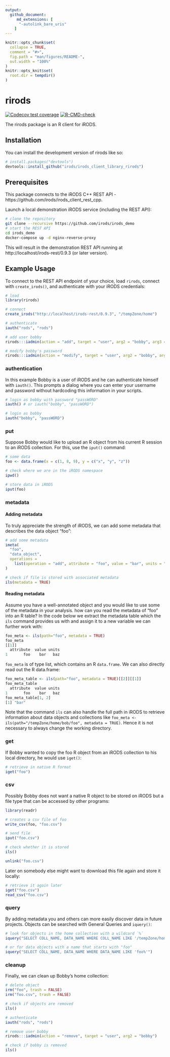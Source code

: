 ```yaml
---
output: 
  github_document:
     md_extensions: [ 
      "-autolink_bare_uris" 
    ]
---
```


<!-- README.md is generated from README.Rmd. Please edit that file -->

```r
knitr::opts_chunk$set(
  collapse = TRUE,
  comment = "#>",
  fig.path = "man/figures/README-",
  out.width = "100%"
)
knitr::opts_knit$set(
  root.dir = tempdir()
)
```

# rirods

<!-- badges: start -->
[![Codecov test coverage](https://codecov.io/gh/irods/irods_client_library_rirods/branch/main/graph/badge.svg)](https://app.codecov.io/gh/irods/irods_client_library_rirods?branch=main)
[![R-CMD-check](https://github.com/irods/irods_client_library_rirods/actions/workflows/R-CMD-check.yaml/badge.svg)](https://github.com/irods/irods_client_library_rirods/actions/workflows/R-CMD-check.yaml)
<!-- badges: end -->

The rirods package is an R client for iRODS.

## Installation

You can install the development version of rirods like so:

``` r
# install.packages("devtools")
devtools::install_github("irods/irods_client_library_rirods")
```

## Prerequisites

This package connects to the iRODS C++ REST API - https://github.com/irods/irods_client_rest_cpp.

Launch a local demonstration iRODS service (including the REST API):

```bash
# clone the repository
git clone --recursive https://github.com/irods/irods_demo
# start the REST API
cd irods_demo
docker-compose up -d nginx-reverse-proxy
```

This will result in the demonstration REST API running at http://localhost/irods-rest/0.9.3 (or later version).

## Example Usage

To connect to the REST API endpoint of your choice, load `rirods`, connect with `create_irods()`, and authenticate with your iRODS credentials:

```r
# load
library(rirods)

# connect
create_irods("http://localhost/irods-rest/0.9.3", "/tempZone/home")
```

```r
# authenticate
iauth("rods", "rods")

# add user bobby
rirods:::iadmin(action = "add", target = "user", arg2 = "bobby", arg3 = "rodsuser")

# modify bobby's password
rirods:::iadmin(action = "modify", target = "user", arg2 = "bobby", arg3 = "password", arg4  = "passWORD")
```

### authentication

In this example Bobby is a user of iRODS and he can authenticate himself with `iauth()`. This prompts a dialog where you can enter your username and password without hardcoding this information in your scripts.

```r
# login as bobby with password "passWORD"
iauth() # or iauth("bobby", "passWORD")
```

```r
# login as bobby
iauth("bobby", "passWORD")
```

### put

Suppose Bobby would like to upload an R object from his current R session to an iRODS collection. For this, use the `iput()` command:

```r
# some data
foo <- data.frame(x = c(1, 8, 9), y = c("x", "y", "z"))

# check where we are in the iRODS namespace
ipwd()

# store data in iRODS
iput(foo)
```

### metadata

#### Adding metadata
To truly appreciate the strength of iRODS, we can add some metadata that describes the data object "foo":

```r
# add some metadata
imeta(
  "foo", 
  "data_object", 
  operations = 
    list(operation = "add", attribute = "foo", value = "bar", units = "baz")
)

# check if file is stored with associated metadata
ils(metadata = TRUE)
```
#### Reading metadata
Assume you have a well-annotated object and you would like to use some of the metadata in your analysis. how can you read the metadata of "foo" into an R table?
In the code below we extract the metadata table which the `ils` command provides us with and assign it to a new variable we can further work with:

```r
foo_meta <- ils(path="foo", metadata = TRUE)
foo_meta
[[1]]
  attribute  value units
1       foo    bar   baz
```
`foo_meta` is of type list, which contains an R `data.frame`. We can also directly read out the R data.frame:

```r
foo_meta_table <- ils(path="foo", metadata = TRUE)[[2]][[1]]
foo_meta_table
  attribute  value units
1       foo    bar   baz
foo_meta_table[1, 2]
[1] "bar"
```
Note that the command `ils` can also handle the full path in iRODS to retrieve information about data objects and collections like
`foo_meta <- ils(path="/tempZone/home/bob/foo", metadata = TRUE)`.
Hence it is not necessary to always change the working directory.

### get

If Bobby wanted to copy the foo R object from an iRODS collection to his local directory, he would use `iget()`:

```r
# retrieve in native R format
iget("foo")
```

### csv

Possibly Bobby does not want a native R object to be stored on iRODS but a file type that can be accessed by other programs:

```r
library(readr)

# creates a csv file of foo
write_csv(foo, "foo.csv")

# send file
iput("foo.csv")

# check whether it is stored
ils()
```

```r
unlink("foo.csv")
```

Later on somebody else might want to download this file again and store it locally:

```r
# retrieve it again later
iget("foo.csv")
read_csv("foo.csv")
```

### query

By adding metadata you and others can more easily discover data in future projects. Objects can be searched with General Queries and `iquery()`:

```r
# look for objects in the home collection with a wildcard `%`
iquery("SELECT COLL_NAME, DATA_NAME WHERE COLL_NAME LIKE '/tempZone/home/%'")
```

```r
# or for data objects with a name that starts with "foo"
iquery("SELECT COLL_NAME, DATA_NAME WHERE DATA_NAME LIKE 'foo%'")
```

### cleanup

Finally, we can clean up Bobby's home collection:

```r
# delete object
irm("foo", trash = FALSE)
irm("foo.csv", trash = FALSE)

# check if objects are removed
ils()
```

<!-- The user Bobby can also be removed again. -->

```r
# authenticate
iauth("rods", "rods")

# remove user bobby
rirods:::iadmin(action = "remove", target = "user", arg2 = "bobby")

# check if bobby is removed
ils()
```
